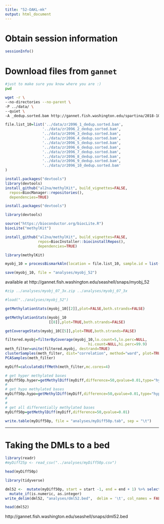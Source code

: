 ```yaml
---
title: "52-OAKL-mk"
output: html_document
---
```



# Obtain session information

```r
sessionInfo()
```

# Download files from `gannet`

```bash
#just to make sure you know where you are :)
pwd
```


```bash
wget -r \
--no-directories --no-parent \
-P ../data/ \
--quiet \
-A _dedup.sorted.bam http://gannet.fish.washington.edu/spartina/2018-10-10-project-virginica-oa-Large-Files/2018-11-07-Bismark-Mox/ #Download files from gannet.
```



```r
file.list_10=list('../data/zr2096_1_dedup.sorted.bam',
                 '../data/zr2096_2_dedup.sorted.bam',
                 '../data/zr2096_3_dedup.sorted.bam',
                 '../data/zr2096_4_dedup.sorted.bam',
                 '../data/zr2096_5_dedup.sorted.bam',
                 '../data/zr2096_6_dedup.sorted.bam',
                 '../data/zr2096_7_dedup.sorted.bam',
                 '../data/zr2096_8_dedup.sorted.bam',
                 '../data/zr2096_9_dedup.sorted.bam',
                 '../data/zr2096_10_dedup.sorted.bam'
)
```

```r
install.packages("devtools")
library(devtools)
install_github("al2na/methylKit", build_vignettes=FALSE, 
  repos=BiocManager::repositories(),
  dependencies=TRUE)
```


```r
install.packages("devtools")

library(devtools)

source("https://bioconductor.org/biocLite.R")
biocLite("methylKit")

install_github("al2na/methylKit", build_vignettes=FALSE, 
               repos=BiocInstaller::biocinstallRepos(),
               dependencies=TRUE)

```




```r
library(methylKit)
```



```r
myobj_10 = processBismarkAln(location = file.list_10, sample.id = list("1","2","3","4","5","6","7","8","9","10"), assembly = "v001", read.context="CpG", mincov=2, treatment = c(0,0,0,0,0,1,1,1,1,1))
```

```r
save(myobj_10, file = "analyses/myobj_52")
```


available at http://gannet.fish.washington.edu/seashell/snaps/myobj_52

```bash
#zip ../analyses/myobj_07_3x.zip ../analyses/myobj_07_3x
```



```r
#load("../analyses/myobj_52")
```





```r
getMethylationStats(myobj_10[[2]],plot=FALSE,both.strands=FALSE)
```

```r
getMethylationStats(myobj_10
                    [[8]],plot=TRUE,both.strands=FALSE)
```

```r
getCoverageStats(myobj_10[[5]],plot=TRUE,both.strands=FALSE)
```


```r
filtered.myobj=filterByCoverage(myobj_10,lo.count=5,lo.perc=NULL,
                                      hi.count=NULL,hi.perc=99.9)
meth_filter=unite(filtered.myobj, destrand=TRUE)
clusterSamples(meth_filter, dist="correlation", method="ward", plot=TRUE)
PCASamples(meth_filter)
```




```r
myDiff=calculateDiffMeth(meth_filter,mc.cores=4)
```




```r
# get hyper methylated bases
myDiff50p.hyper=getMethylDiff(myDiff,difference=50,qvalue=0.01,type="hyper")
#
# get hypo methylated bases
myDiff50p.hypo=getMethylDiff(myDiff,difference=50,qvalue=0.01,type="hypo")
#
#
# get all differentially methylated bases
myDiff50p=getMethylDiff(myDiff,difference=50,qvalue=0.01)
```




```r
write.table(myDiff50p, file = "analyses/myDiff50p.tab", sep = "\t")
```



---
# Taking the DMLs to a bed

```r
library(readr)
#myDiff25p <- read_csv("../analyses/myDiff50p.csv")

```


```r
head(myDiff50p)
```


```r
library(tidyverse)
```



```r
dml52 <-  mutate(myDiff50p, start = start -1, end = end + 1) %>% select(chr, start, end, meth.diff) %>%
  mutate_if(is.numeric, as.integer)
write_delim(dml52, "analyses/dml52.bed",  delim = '\t', col_names = FALSE)
```


```r
head(dml52)
```


http://gannet.fish.washington.edu/seashell/snaps/dml52.bed

